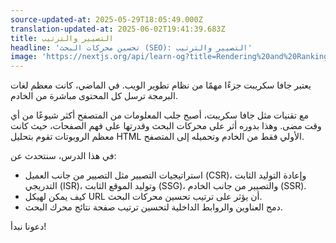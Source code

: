 ```yaml
---
source-updated-at: 2025-05-29T18:05:49.000Z
translation-updated-at: 2025-06-02T19:41:39.683Z
title: التصيير والترتيب
headline: 'تحسين محركات البحث (SEO): التصيير والترتيب'
image: 'https://nextjs.org/api/learn-og?title=Rendering%20and%20Ranking&amp;chapter=10'
---
```


يعتبر جافا سكريبت جزءًا مهمًا من نظام تطوير الويب. في الماضي، كانت معظم لغات البرمجة ترسل كل المحتوى مباشرة من الخادم.

مع تقنيات مثل جافا سكريبت، أصبح جلب المعلومات من المتصفح أكثر شيوعًا من أي وقت مضى. وهذا بدوره أثر على محركات البحث وقدرتها على فهم الصفحات، حيث كانت معظم الروبوتات تقوم بتحليل HTML الأولي فقط من الخادم وتحميله إلى المتصفح.

في هذا الدرس، سنتحدث عن:

* استراتيجيات التصيير مثل التصيير من جانب العميل (CSR)، وإعادة التوليد الثابت التدريجي (ISR)، وتوليد الموقع الثابت (SSG)، والتصيير من جانب الخادم (SSR).
* كيف يمكن لهيكل URL أن يؤثر على ترتيب تحسين محركات البحث.
* دمج العناوين والروابط الداخلية لتحسين ترتيب صفحة نتائج محرك البحث.

دعونا نبدأ!